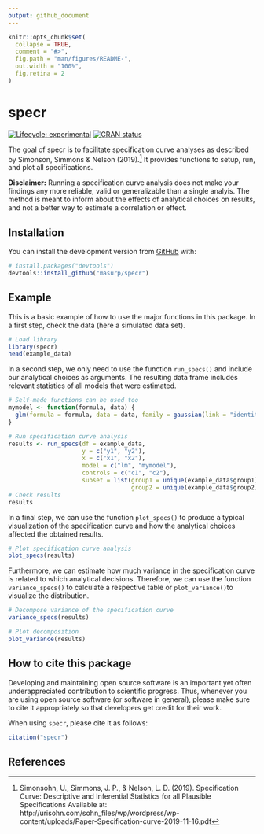 ```yaml
---
output: github_document
---
```


<!-- README.md is generated from README.Rmd. Please edit that file -->

```r
knitr::opts_chunk$set(
  collapse = TRUE,
  comment = "#>",
  fig.path = "man/figures/README-",
  out.width = "100%",
  fig.retina = 2
)
```

# specr

<!-- badges: start -->
[![Lifecycle: experimental](https://img.shields.io/badge/lifecycle-experimental-orange.svg)](https://www.tidyverse.org/lifecycle/#experimental)
[![CRAN status](https://www.r-pkg.org/badges/version/specr)](https://CRAN.R-project.org/package=specr)
<!-- badges: end -->

The goal of specr is to facilitate specification curve analyses as described by Simonson, Simmons & Nelson (2019).[^1] It provides functions to setup, run, and plot all specifications. 

**Disclaimer:** Running a specification curve analysis does not make your findings any more reliable, valid or generalizable than a single analyis. The method is meant to inform about the effects of analytical choices on results, and not a better way to estimate a correlation or effect.

## Installation

You can install the development version from [GitHub](https://github.com/) with:

``` r
# install.packages("devtools")
devtools::install_github("masurp/specr")
```
## Example

This is a basic example of how to use the major functions in this package. In a first step, check the data (here a simulated data set).

```r
# Load library
library(specr)
head(example_data)
```

In a second step, we only need to use the function `run_specs()` and include our analytical choices as arguments. 
The resulting data frame includes relevant statistics of all models that were estimated.

```r
# Self-made functions can be used too
mymodel <- function(formula, data) {
  glm(formula = formula, data = data, family = gaussian(link = "identity"))
}

# Run specification curve analysis
results <- run_specs(df = example_data, 
                     y = c("y1", "y2"), 
                     x = c("x1", "x2"), 
                     model = c("lm", "mymodel"), 
                     controls = c("c1", "c2"), 
                     subset = list(group1 = unique(example_data$group1),
                                   group2 = unique(example_data$group2)))
# Check results
results
```

In a final step, we can use the function `plot_specs()` to produce a typical visualization of the specification curve and how the analytical choices affected the obtained results. 


```r
# Plot specification curve analysis
plot_specs(results)
```

Furthermore, we can estimate how much variance in the specification curve is related to which analytical decisions. Therefore, we can use the function `variance_specs()` to calculate a respective table or `plot_variance()`to visualize the distribution.

```r
# Decompose variance of the specification curve
variance_specs(results)

# Plot decomposition
plot_variance(results)
```


## How to cite this package

Developing and maintaining open source software is an important yet often underappreciated contribution to scientific progress. Thus, whenever you are using open source software (or software in general), please make sure to cite it appropriately so that developers get credit for their work.

When using `specr`, please cite it as follows:

```r
citation("specr")
```

## References

[^1]: Simonsohn, U., Simmons, J. P., & Nelson, L. D. (2019). Specification Curve: Descriptive and Inferential Statistics for all Plausible Specifications Available at: http://urisohn.com/sohn_files/wp/wordpress/wp-content/uploads/Paper-Specification-curve-2019-11-16.pdf
